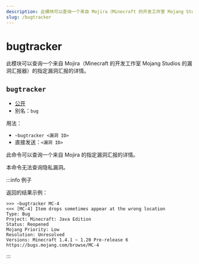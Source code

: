 ```yaml
---
description: 此模块可以查询一个来自 Mojira（Minecraft 的开发工作室 Mojang Studios 的漏洞汇报器）的指定漏洞汇报的详情
slug: /bugtracker
---
```


# bugtracker

此模块可以查询一个来自 Mojira（Minecraft 的开发工作室 Mojang Studios 的漏洞汇报器）的指定漏洞汇报的详情。

## `bugtracker`

- [公开](permissions)
- 别名：`bug`

用法：

- `~bugtracker <漏洞 ID>`
- 直接发送：`<漏洞 ID>`

此命令可以查询一个来自 Mojira 的指定漏洞汇报的详情。

本命令无法查询隐私漏洞。

:::info 例子

返回的结果示例：

```
>>> ~bugtracker MC-4
<<< [MC-4] Item drops sometimes appear at the wrong location
Type: Bug
Project: Minecraft: Java Edition
Status: Reopened
Mojang Priority: Low
Resolution: Unresolved
Versions: Minecraft 1.4.1 ~ 1.20 Pre-release 6
https://bugs.mojang.com/browse/MC-4
```

:::
